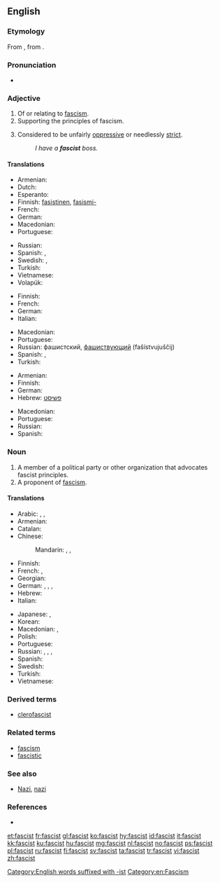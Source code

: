 ==English==
{{wikipedia|Fascism}}
===Etymology===
From {{etyl|it|en}} {{term|w:Partito Nazionale Fascista|Partito Nazionale Fascista}}, from {{term|fascio||association, group|lang=it}}.

===Pronunciation===
* {{a|US}} {{IPA|/ˈfæʃɪst/}}

===Adjective===
{{en-adj}}

# Of or relating to [[fascism]].
# Supporting the principles of fascism.
# {{informal}} Considered to be unfairly [[oppressive]] or needlessly [[strict]].
#: ''I have a '''fascist''' boss.''

====Translations====
{{trans-top|of or relating to fascism}}
* Armenian: {{t-|hy|ֆաշիստական|tr=fašistakan|sc=Armn}}
* Dutch: {{t+|nl|fascistisch}}
* Esperanto: {{t-|eo|faŝisma}}
* Finnish: [[fasistinen]], [[fasismi-]] {{qualifier|in compounds}}
* French: {{t+|fr|fasciste}}
* German: {{t+|de|faschistisch}}
* Macedonian: {{t|mk|фашистички|tr=fašístički|sc=Cyrl}}
* Portuguese: {{t+|pt|fascista|m|f}}
{{trans-mid}}
* Russian: {{t+|ru|фашистский|tr=fašístskij}}
* Spanish: {{t-|es|fascista}}, {{qualifier|slang}} {{t+|es|facha|c}}
* Swedish: {{t+|sv|fascistisk}}, {{t-|sv|fascistoid}}
* Turkish: {{t+|tr|faşist}}
* Vietnamese: {{t+|vi|phát xít}}
* Volapük: {{t-|vo|fajistik}}
{{trans-bottom}}

{{trans-top|supporting the principles of fascism}}
* Finnish: {{t+|fi|fasistinen}}
* French: {{t+|fr|fasciste}}
* German: {{t+|de|faschistisch}}
* Italian: {{t+|it|fascista}}
{{trans-mid}}
* Macedonian: {{t|mk|фашистички|tr=fašístički|sc=Cyrl}}
* Portuguese: {{t+|pt|fascista|m|f}}
* Russian: фашистский, [[фашиствующий]] (fašístvujuščij)
* Spanish: {{t-|es|fascista|m|f}}, {{qualifier|slang}} {{t+|es|facha|m|f}}
* Turkish: {{t+|tr|faşist}}
{{trans-bottom}}

{{trans-top|informal: unfairly oppressive or needlessly strict}}
* Armenian: {{t-|hy|ֆաշիստ|tr=fašist|sc=Armn}}
* Finnish: {{t+|fi|fasistinen}}
* German: {{t+|de|faschistisch}}
* Hebrew: [[פשיסט]]
{{trans-mid}}
* Macedonian: {{t|mk|фашистички|tr=fašístički|sc=Cyrl}}
* Portuguese: {{t+|pt|fascista|m|f}}
* Russian: {{t-|ru|фашистообразный|tr=fašistoobráznyj}}
* Spanish: {{t-|es|fascista|m|f}}
{{trans-bottom}}

===Noun===
{{en-noun}}

# A member of a political party or other organization that advocates fascist principles.
# A proponent of [[fascism]].

====Translations====
{{trans-top|proponent of fascism}}
* Arabic: {{t-|ar|فاشستي|m|tr=fāshistiy}},  {{t-|ar|فاشي|m|tr=fāshiy}},  {{t-|ar|نازي|tr=nāziy}}
* Armenian: {{t-|hy|ֆաշիստ|tr=fašist}}
* Catalan: {{t-|ca|feixista}}
* Chinese:
*: Mandarin: {{t-|cmn|法西斯|tr=fǎxīsī|sc=Hani}},  {{t|cmn|納粹|sc=Hani}},  {{t|cmn|納纳|tr=nàcuì|sc=Hani}}
* Finnish: {{t+|fi|fasisti}}
* French: {{t+|fr|fasciste|m}},  {{t+|fr|Nazi|m}}
* Georgian: {{t-|ka|ფაშისტი|tr=p'ašisti|sc=Geor}}
* German: {{t+|de|Faschist|m}}, {{t+|de|Faschistin|f}},  {{t+|de|Nazi|m}},  {{t-|de|Fascho|m}}
* Hebrew: {{t-|he|פשיסט|m|tr=fashist}}
* Italian: {{t+|it|fascista}}
{{trans-mid}}
* Japanese: {{t-|ja|ファシスト|tr=fashisuto}},  {{t+|ja|ナチス|tr=nachisu}}
* Korean: {{t+|ko|파시스트|tr=pasiseuteu|sc=Hang}}
* Macedonian: {{t|mk|фашист|m|tr=fašíst|sc=Cyrl}}, {{t|mk|фашистка|f|tr=fašístka|sc=Cyrl}}
* Polish: {{t+|pl|faszysta|m}}
* Portuguese: {{t+|pt|fascista|m|f}}
* Russian: {{t+|ru|фашист|m|tr=fašíst}}, {{t+|ru|фашистка|f|tr=fašístka}},  {{t+|ru|нацист|m|tr=nacíst}},  {{t+|ru|нацистка|f|tr=nacístka}}
* Spanish: {{t-|es|fascista|m|f}}
* Swedish: {{t+|sv|fascist|c}}
* Turkish: {{t+|tr|faşist}}
* Vietnamese: {{t-|vi|phần tử phát xít}}
{{trans-bottom}}

===Derived terms===
* [[clerofascist]]

===Related terms===
* [[fascism]]
* [[fascistic]]

===See also===
* [[Nazi]], [[nazi]]

===References===
* {{EtymOnLine}}

[[Category:English words suffixed with -ist]]
[[Category:en:Fascism]]

[[et:fascist]]
[[fr:fascist]]
[[gl:fascist]]
[[ko:fascist]]
[[hy:fascist]]
[[id:fascist]]
[[it:fascist]]
[[kk:fascist]]
[[ku:fascist]]
[[hu:fascist]]
[[mg:fascist]]
[[nl:fascist]]
[[no:fascist]]
[[ps:fascist]]
[[pl:fascist]]
[[ru:fascist]]
[[fi:fascist]]
[[sv:fascist]]
[[ta:fascist]]
[[tr:fascist]]
[[vi:fascist]]
[[zh:fascist]]